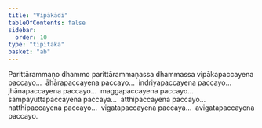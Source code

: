 ```yaml
---
title: "Vipākādi"
tableOfContents: false
sidebar:
  order: 10
type: "tipitaka"
basket: "ab"
---
```



<DynamicBreadcrumb />

<Division number="33">

<Paragraph number="2235">
Parittārammaṇo dhammo parittārammaṇassa dhammassa vipākapaccayena paccayo…  āhārapaccayena paccayo…  indriyapaccayena paccayo…  jhānapaccayena paccayo…  maggapaccayena paccayo…  sampayuttapaccayena paccaya…  atthipaccayena paccayo…  natthipaccayena paccayo…  vigatapaccayena paccaya…  avigatapaccayena paccayo.
</Paragraph>
</Division>